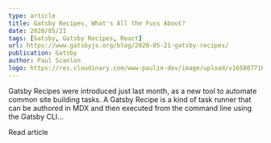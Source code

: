 ```yaml
---
type: article
title: Gatsby Recipes, What's All the Fuss About?
date: 2020/05/21
tags: [Gatsby, Gatsby Recipes, React]
url: https://www.gatsbyjs.org/blog/2020-05-21-gatsby-recipes/
publication: Gatsby
author: Paul Scanlon
logo: https://res.cloudinary.com/www-paulie-dev/image/upload/v1658077182/paulie.dev/Logos/gatsby-logo_dgbkjm.png
---
```


Gatsby Recipes were introduced just last month, as a new tool to automate common site building tasks. A Gatsby Recipe is
a kind of task runner that can be authored in MDX and then executed from the command line using the Gatsby CLI...

<MarkdownCtaLink href="https://www.gatsbyjs.org/blog/2020-05-21-gatsby-recipes">Read article</MarkdownCtaLink>
